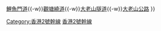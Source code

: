 {{香港幹線路線 
| 模板名稱 = 香港2號幹線
| 標誌 = HK Route2.svg
| 名稱 = 香港2號幹線
| 代表色 = #{{Hkroutecolor|2}}
| 道路列表 = [[東區海底隧道]]{{-w}}[[鯉魚門道]]{{-w}}[[觀塘繞道]]{{-w}}[[大老山隧道]]{{-w}}[[大老山公路]] 
}}
<includeonly>[[Category:香港2號幹線]]</includeonly><noinclude>[[Category:香港幹線模板|香港2號幹線]]</noinclude>